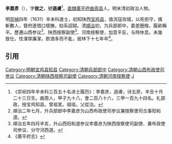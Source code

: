 '''李嘉彥'''（{{bd|？||？|catIdx=L李}}），字'''俊之'''，號'''遜膚'''<ref>《崇祯四年辛未科三百五十名进士履历》：李嘉彦，遜膚，诗五房，辛丑十月二十三日生。曲周人，甲子九十八，會二百八十六，三甲一百九十四名。礼部政，授宝鸡知县。曾祖㫤。祖瑶。父從治。 </ref>，[[直隸|直隸]][[廣平府|廣平府]][[曲周县|曲周县]]人，明末清初政治人物。

明[[崇禎|崇禎]]四年（1631）辛未科進士，初知陕西[[宝鸡县|宝鸡县]]，值流寇攻城，以死拒守，擒斬數人，督府遂借口壞撫，劾系詔獄。清[[順治|順治]]初，为兵部郎中，委差圈撥，履畝稱平。歷遷山西参议<ref>順治二年七月，升兵部郎中李嘉彦为山西布政使司参议兼按察使司佥事阳和道。</ref>、陕西按察副使<ref>順治五年四月辛亥，升山西阳和道参议李嘉彦为陕西按察使司副使、兼布政使司参议、分守河西道。</ref>、河南按察使，加意平反，与時休息。未幾致仕，性渾厚廉潔，飲酒多而不亂，居林下十七年卒<ref>《廣平府志》</ref>。

==引用==
{{reflist}}

{{崇禎四年辛未科殿試金榜}}
{{DEFAULTSORT:Li李}}
[[Category:明朝宝鸡县知县|Category:明朝宝鸡县知县]]
[[Category:清朝兵部郎中|Category:清朝兵部郎中]]
[[Category:清朝山西布政使司参议|Category:清朝山西布政使司参议]]
[[Category:清朝陕西按察司副使|Category:清朝陕西按察司副使]]
[[Category:清朝河南按察使|Category:清朝河南按察使]]
[[Category:李姓|J]]